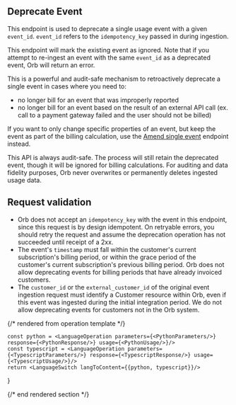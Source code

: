 ## Deprecate Event

This endpoint is used to deprecate a single usage event with a given `event_id`. `event_id` refers to the
`idempotency_key` passed in during ingestion.

This endpoint will mark the existing event as ignored. Note that if you attempt to re-ingest an event with the same
`event_id` as a deprecated event, Orb will return an error.

This is a powerful and audit-safe mechanism to retroactively deprecate a single event in cases where you need to:
* no longer bill for an event that was improperly reported
* no longer bill for an event based on the result of an external API call (ex. call to a payment gateway failed and
  the user should not be billed)

If you want to only change specific properties of an event, but keep the event as part of the billing calculation,
use the [Amend single event](amend-event) endpoint instead.

This API is always audit-safe. The process will still retain the deprecated event, though it will be ignored for
billing calculations. For auditing and data fidelity purposes, Orb never overwrites or permanently deletes ingested
usage data.

## Request validation
* Orb does not accept an `idempotency_key` with the event in this endpoint, since this request is by design
  idempotent. On retryable errors, you should retry the request and assume the deprecation operation has not
  succeeded until receipt of a 2xx.
* The event's `timestamp` must fall within the customer's current subscription's billing period, or within the
  grace period of the customer's current subscription's previous billing period. Orb does not allow deprecating
  events for billing periods that have already invoiced customers.
* The `customer_id` or the `external_customer_id` of the original event ingestion request must identify a Customer
  resource within Orb, even if this event was ingested during the initial integration period. We do not allow
  deprecating events for customers not in the Orb system.

{/* rendered from operation template */}


    const python = <LanguageOperation parameters={<PythonParameters/>} response={<PythonResponse/>} usage={<PythonUsage/>}/>
    const typescript = <LanguageOperation parameters={<TypescriptParameters/>} response={<TypescriptResponse/>} usage={<TypescriptUsage/>}/>
    return <LanguageSwitch langToContent={{python, typescript}}/>
}

<Operation />

{/* end rendered section */}
